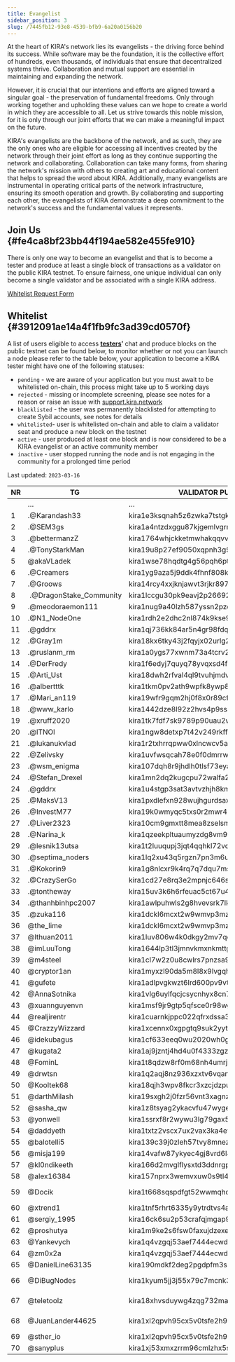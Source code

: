 ```yaml
---
title: Evangelist
sidebar_position: 3
slug: /7445fb12-93e8-4539-bfb9-6a20a0156b20
---
```





At the heart of KIRA's network lies its evangelists - the driving force behind its success. While software may be the foundation, it is the collective effort of hundreds, even thousands, of individuals that ensure that decentralized systems thrive. Collaboration and mutual support are essential in maintaining and expanding the network.


However, it is crucial that our intentions and efforts are aligned toward a singular goal - the preservation of fundamental freedoms. Only through working together and upholding these values can we hope to create a world in which they are accessible to all. Let us strive towards this noble mission, for it is only through our joint efforts that we can make a meaningful impact on the future.


KIRA's evangelists are the backbone of the network, and as such, they are the only ones who are eligible for accessing all incentives created by the network through their joint effort as long as they continue supporting the network and collaborating. Collaboration can take many forms, from sharing the network's mission with others to creating art and educational content that helps to spread the word about KIRA. Additionally, many evangelists are instrumental in operating critical parts of the network infrastructure, ensuring its smooth operation and growth. By collaborating and supporting each other, the evangelists of KIRA demonstrate a deep commitment to the network's success and the fundamental values it represents.


## Join Us {#fe4ca8bf23bb44f194ae582e455fe910}


There is only one way to become an evangelist and that is to become a tester and produce at least a single block of transactions as a validator on the public KIRA testnet. To ensure fairness, one unique individual can only become a single validator and be associated with a single KIRA address. 


[Whitelist Request Form](https://evangelist.kira.network/)


## Whitelist {#3912091ae14a4f1fb9fc3ad39cd0570f}


A list of users eligible to access [**testers**](https://testers.kira.network/)**’** chat and produce blocks on the public testnet can be found below, to monitor whether or not you can launch a node please refer to the table below, your application to become a KIRA tester might have one of the following statuses:

- `pending` - we are aware of your application but you must await to be whitelisted on-chain, this process might take up to 5 working days
- `rejected` - missing or incomplete screening, please see notes for a reason or raise an issue with [support.kira.network](https://support.kira.network/)
- `blacklisted` - the user was permanently blacklisted for attempting to create Sybil accounts, see notes for details
- `whitelisted`- user is whitelisted on-chain and able to claim a validator seat and produce a new block on the testnet
- `active` - user produced at least one block and is now considered to be a KIRA evangelist or an active community member
- `inactive` - user stopped running the node and is not engaging in the community for a prolonged time period

Last updated: `2023-03-16`


| **NR** | **TG**                   | **VALIDATOR PUBLIC KEY**                    | **STATUS**    | **NOTE**     |
| ------ | ------------------------ | ------------------------------------------- | ------------- | ------------ |
|        | …                        | …                                           | …             | …            |
| 1      | .@Karandash33            | kira1e3ksqnah5z6zwka7tstgk0rzhwppdnag0yc6ap | `whitelisted` | ???          |
| 2      | .@SEM3gs                 | kira1a4ntzdxggu87kjgemlvgrmm4yxgpg8n3m54zme | `whitelisted` |              |
| 3      | .@bettermanzZ            | kira1764whjckketmwhakqqvv3j7du36lxgn9v4tawp | `whitelisted` |              |
| 4      | .@TonyStarkMan           | kira19u8p27ef9050xqpnh3g94hljxzp96a86yd7qrm | `whitelisted` |              |
| 5      | @akaVLadek               | kira1wse78hqdtg4g56pqh6ptk8llgmkp7r797933u8 | `whitelisted` |              |
| 6      | .@Creamers               | kira1yg9aza5j9ddk4fhnf808k4vfpwydjuqdam8urr | `whitelisted` |              |
| 7      | .@Groows                 | kira14rcy4xxjknjawvt3rjkr897vpazv9pywyhrafc | `whitelisted` |              |
| 8      |  .@DragonStake_Community | kira1lccgu30pk9eavj2p26692ltvpk9lr5u7e4uyk9 | `whitelisted` |              |
| 9      | .@meodoraemon111         | kira1nug9a40lzh587yssn2pzerfa2a94cxnz6wn8tu | `whitelisted` |              |
| 10     | .@N1_NodeOne             | kira1rdh2e2dhc2nl874k9kse9uq5wd0mcslnrcy6qa | `whitelisted` |              |
| 11     | .@gddrx                  | kira1qj736kk84ar5n4gr98fdq7f4453h3tapa3juqv | `whitelisted` |              |
| 12     | .@Gray1m                 | kira18kx6tky43j2fqyjx02urlg2uwhw8k7xplxs9qw | `whitelisted` |              |
| 13     | .@ruslanm_rm             | kira1a0ygs77xwnm73a4tcrv278fj4djgmzwxqptkzj | `whitelisted` |              |
| 14     | .@DerFredy               | kira1f6edyj7quyq78yvqxsd4fecj784j3dnsa8vdre | `whitelisted` |              |
| 15     | .@Arti_Ust               | kira18dwh2rfval4ql9tvuhjmdvauu3726g590kugf8 | `whitelisted` |              |
| 16     | .@albertttk              | kira1tkm0pv2ath9wpfk8ywp8m5y3eqwjac26w4f04t | `whitelisted` |              |
| 17     | .@Mari_an119             | kira19wfr9gqm2hj0f8x0r89cfxp3dsnvqqphcgsmnv | `whitelisted` |              |
| 18     | .@www_karlo              | kira1442dze8l92z2hvs4p9ssapvq7wadl4qhne5qw3 | `whitelisted` |              |
| 19     | .@xruff2020              | kira1tk7fdf7sk9789p90uau2wxyx45m5cmdlw69gvk | `whitelisted` |              |
| 20     | .@lTNOl                  | kira1ngw8detxp7t42v249rkff7hdf0lszysra074yr | `rejected`    |              |
| 21     | .@lukanukvlad            | kira1r2txhrrqpww0xlncwcv5aryz4lmmmal4akrdzu | `whitelisted` |              |
| 22     | .@Zelivsky               | kira1uvfwsqcah78e0f0dmrrwztvjvsxh4nc9kjdayv | `whitelisted` |              |
| 23     | .@wsm_enigma             | kira107dqh8r9jhdlh0tlsf73eyanch4lewfxvdcmsg | `whitelisted` |              |
| 24     | .@Stefan_Drexel          | kira1mn2dq2kugcpu72walfa28r79vd953lxv9f3tek | `whitelisted` |              |
| 24     | .@gddrx                  | kira1u4stgp3sat3avtvzhjh8kmyzrrkwluu66f4wze | `whitelisted` |              |
| 25     | .@MaksV13                | kira1pxdlefxn928wujhgurdsax9s6frsapl0gggft2 | `whitelisted` |              |
| 26     | .@InvestM77              | kira19k0wmyqc5txs0r2mwr4lth4ll88umuxlgqzztc | `whitelisted` |              |
| 27     | .@Liver2323              | kira10cm9gmxtt8mea8zselsmcl2w0ylwnxazwdqh95 | `whitelisted` |              |
| 28     | .@Narina_k               | kira1qzeekpltuaumyzdg8vm9f88musyp75wcjhguyk | `whitelisted` |              |
| 29     | .@lesnik13utsa           | kira1t2luuqupj3jqt4qqhkl72vqcqm7kmpgrqlgjxc | `whitelisted` |              |
| 30     | .@septima_noders         | kira1lq2xu43q5rgzn7pn3m6uusy06q5rt7z6q6gnuw | `whitelisted` |              |
| 31     | .@Kokorin9               | kira1g8nlcxr9k4rq7q7dqu7msmnnglf7ywf4l8ltmg | `whitelisted` |              |
| 32     | .@CrazySerGo             | kira1cd27e8rq3e2mpnjc646sul5jnalhsx4kr8sdkh | `whitelisted` |              |
| 33     | .@tontheway              | kira15uv3k6h6rfeuac5ct67u4njwg42xrgq7dxsy7p | `whitelisted` |              |
| 34     | .@thanhbinhpc2007        | kira1awlpuhwls2g8hvevsrk7lkccqe6sk26cpq0tpu | `whitelisted` |              |
| 35     | .@zuka116                | kira1dckl6mcxt2w9wmvp3mz80ur7y9qnhs2ncc576p | `whitelisted` |              |
| 36     | @the_lime                | kira1dckl6mcxt2w9wmvp3mz80ur7y9qnhs2ncc576p | `whitelisted` |              |
| 37     | @lthuan2011              | kira1luv806w4k0dkgy2mv7qqr7mgq5ew2emhnmzxj2 | `whitelisted` |              |
| 38     | @imLuuTong               | kira1644lp3tl3jmnvkmxnkmttg5lqy2w67fd9nf2c3 | `whitelisted` |              |
| 39     | @m4steel                 | kira1cl7w2z0u8cwlrs7pnzsa98eg6x60j2jln2vm9q | `whitelisted` |              |
| 40     | @cryptor1an              | kira1myxzl90da5m8l8x9lvgqh47nj7pp5wj6xz63py | `whitelisted` |              |
| 41     | @gufete                  | kira1adlpvgkwzt6lrd600pv9vtlskuh0eem4vhjkde | `whitelisted` |              |
| 42     | @AnnaSotnika             | kira1vlg6uylfqcjcsycnhyx8cn7ad3suyqy4qs4z5w | `whitelisted` |              |
| 43     | @xuannguyenvn            | kira1msf9jr9gtp5qfsce0r98wg84yt0vj26v3en5ed | `whitelisted` |              |
| 44     | @realjirentr             | kira1cuarnkjppc022qfrxdssa3ua535f6qafxljfxs | `whitelisted` |              |
| 45     | @CrazzyWizzard           | kira1xcennx0xgpgtq9suk2yytjenr76xjt2xdmt9pj | `whitelisted` |              |
| 46     | @idekubagus              | kira1cf633eeq0wu2020wh0g4qdr6uswn206u3s4d48 | `whitelisted` |              |
| 47     | @kugata2                 | kira1aj9jzntj4hd4u0f4333zgzegtd5pqspkqza5dy | `rejected`    |              |
| 48     | @FominL                  | kira1t8qdzw8rf0m68nh4umrjesrwvt572u36ux9ml9 | `rejected`    |              |
| 49     | @drwtsn                  | kira1q2aqj8nz936xzxtv6vqanqlymp4256kd4zk768 | `rejected`    |              |
| 50     | @Kooltek68               | kira18qjh3wpv8fkcr3xzcjdzpukjhw9mhlysjhc7kj | `whitelisted` |              |
| 51     | @darthMilash             | kira19sxgh2j0fzr56vnt3xagnzhu8qpty3kwvmc6z9 | `whitelisted` |              |
| 52     | @sasha_qw                | kira1z8tsyag2ykacvfu47wyge03ymfsks0w503teq9 | `whitelisted` |              |
| 53     | @yonwell                 | kira1ssrxf8r2wywu3lg79gax5cqglvey7jpltuu3me | `whitelisted` |              |
| 54     | @daddyeth                | kira1txtz2vscx7ux2vax3ka4ewfprdh5rdx7a6g9ae | `whitelisted` |              |
| 55     | @balotelli5              | kira139c39j0zleh57tvy8mnezngp25s3yua36v7wsn | `whitelisted` |              |
| 56     | @misja199                | kira14vafw87ykyec4gj8vrd6l44e8q5e0u6q7rc0f4 | `whitelisted` |              |
| 57     | @kl0ndikeeth             | kira166d2mvglflysxtd3ddnrgpycvwej3yje6pdda3 | `whitelisted` |              |
| 58     | @alex16384               | kira157nprx3wemvxuw0s9tl4lk4zzv2hw4q34nml00 | `whitelisted` |              |
| 59     | @Docik                   | kira1t668sqspdfgt52wwmqhdhteh09ygauxsvsf2xd | `rejected`    | invalid id   |
| 60     | @xtrend1                 | kira1tnf5rhrt6335y9ytrdtvs4ad2tnxz08nh5c262 | `whitelisted` |              |
| 61     | @sergiy_1995             | kira16ck6su2p53crafqjmgap935datnc6yfzzywv0u | `whitelisted` |              |
| 62     | @proshutya               | kira1m9ke2s6fsw0faxujdzexeu6yvk8tesezdwcywz | `whitelisted` |              |
| 63     | @Yankevych               | kira1q4vzgqj53aef7444ecwdgcgj9ctrxj9m535h8j | `whitelisted` |              |
| 64     | @zm0x2a                  | kira1q4vzgqj53aef7444ecwdgcgj9ctrxj9m535h8j | `whitelisted` |              |
| 65     | @DanielLine63135         | kira190mdkf2deg2pgdpfm3s3qrskd9gflpem2tkmyv | `whitelisted` |              |
| 66     | @DiBugNodes              | kira1kyum5jj3j55x79c7mcnk3a3g9pss77pzt9evpx | `rejected`    | invalid id   |
| 67     | @teletoolz               | kira18xhvsduywg4zqg732mawfe6k0ga8fryk2vpzv7 | `rejected`    | invalid id   |
| 68     | @JuanLander44625         | kira1xl2qpvh95cx5v0tsfe2h93r4e2xhyarm3l4nj8 | `rejected`    | invalid docs |
| 69     | @sther_io                | kira1xl2qpvh95cx5v0tsfe2h93r4e2xhyarm3l4nj8 | `whitelisted` |              |
| 70     | @sanyplus                | kira1xj53xmxzrrm96cmlzhx5smlr85syr3g92rrxr7 | `whitelisted` |              |

